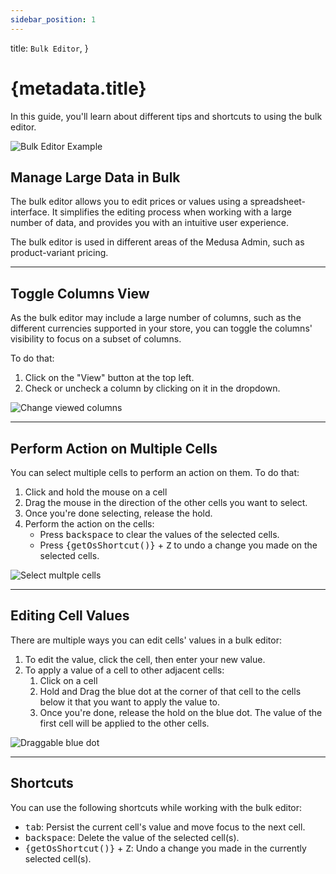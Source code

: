 ```yaml
---
sidebar_position: 1
---
```



  title: `Bulk Editor`,
}

# {metadata.title}

In this guide, you'll learn about different tips and shortcuts to using the bulk editor.

![Bulk Editor Example](https://res.cloudinary.com/dza7lstvk/image/upload/v1739535694/User%20Guide/Screenshot_2025-02-14_at_2.20.10_PM_wjsfcg.png)

## Manage Large Data in Bulk

The bulk editor allows you to edit prices or values using a spreadsheet-interface. It simplifies the editing process when working with a large number of data, and provides you with an intuitive user experience.

The bulk editor is used in different areas of the Medusa Admin, such as product-variant pricing.

---

## Toggle Columns View

As the bulk editor may include a large number of columns, such as the different currencies supported in your store, you can toggle the columns' visibility to focus on a subset of columns.

To do that:

1. Click on the "View" button at the top left.
2. Check or uncheck a column by clicking on it in the dropdown.

![Change viewed columns](https://res.cloudinary.com/dza7lstvk/image/upload/v1739536402/User%20Guide/Screenshot_2025-02-14_at_2.32.59_PM_a6sf4t.png)

---

## Perform Action on Multiple Cells

You can select multiple cells to perform an action on them. To do that:

1. Click and hold the mouse on a cell
2. Drag the mouse in the direction of the other cells you want to select.
3. Once you're done selecting, release the hold.
4. Perform the action on the cells:
    - Press <Kbd>backspace</Kbd> to clear the values of the selected cells.
    - Press <Kbd>{getOsShortcut()}</Kbd> + <Kbd>Z</Kbd> to undo a change you made on the selected cells.

![Select multple cells](https://res.cloudinary.com/dza7lstvk/image/upload/v1739536835/User%20Guide/Screenshot_2025-02-14_at_2.40.17_PM_bcygtk.png)

---

## Editing Cell Values

There are multiple ways you can edit cells' values in a bulk editor:

1. To edit the value, click the cell, then enter your new value.
3. To apply a value of a cell to other adjacent cells:
    1. Click on a cell
    2. Hold and Drag the blue dot at the corner of that cell to the cells below it that you want to apply the value to.
    3. Once you're done, release the hold on the blue dot. The value of the first cell will be applied to the other cells.

![Draggable blue dot](https://res.cloudinary.com/dza7lstvk/image/upload/v1739537029/User%20Guide/Screenshot_2025-02-14_at_2.43.22_PM_bcefnr.png)

---

## Shortcuts

You can use the following shortcuts while working with the bulk editor:

- <Kbd>tab</Kbd>: Persist the current cell's value and move focus to the next cell.
- <Kbd>backspace</Kbd>: Delete the value of the selected cell(s).
- <Kbd>{getOsShortcut()}</Kbd> + <Kbd>Z</Kbd>: Undo a change you made in the currently selected cell(s).
